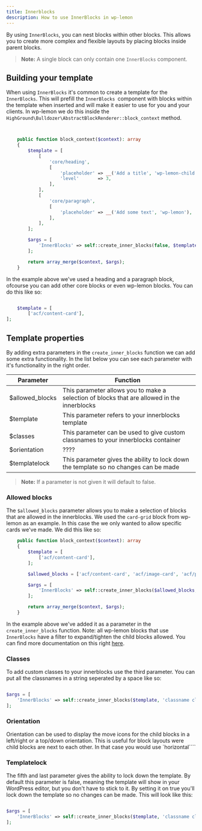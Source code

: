 ```yaml
---
title: Innerblocks
description: How to use InnerBlocks in wp-lemon
---
```



By using `InnerBlocks`, you can nest blocks within other blocks.
This allows you to create more complex and flexible layouts by placing blocks inside parent blocks.

> **Note:**
> A single block can only contain one `InnerBlocks` component.

## Building your template
When using `InnerBlocks` it's common to create a template for the `InnerBlocks`. 
This will prefill the `InnerBlocks `component with blocks within the template when inserted and will make it easier to use for you and your clients. 
In wp-lemon we do this inside the `HighGround\Bulldozer\AbstractBlockRenderer::block_context` method.

``` php


	public function block_context($context): array
	{
		$template = [
			[
				'core/heading',
				[
					'placeholder' => __('Add a title', 'wp-lemon-child'),
					'level'       => 3,
				],
			],
			[
				'core/paragraph',
				[
					'placeholder' => __('Add some text', 'wp-lemon'),
				],
			],
		];

		$args = [
			'InnerBlocks' => self::create_inner_blocks(false, $template),
		];

		return array_merge($context, $args);
	}

```
In the example above we've used a heading and a paragraph block, 
ofcourse you can add other core blocks or even wp-lemon blocks. You can do this like so:

``` php

	$template = [
		['acf/content-card'],
];

```

## Template properties 
By adding extra parameters in the `create_inner_blocks` function we can add some extra functionality. 
In the list below you can see each parameter with it's functionality in the right order.

| Parameter     | Function     |
|--------------|--------------|
| $allowed_blocks | This parameter allows you to make a selection of blocks that are allowed in the innerblocks |
| $template | This parameter refers to your innerblocks template  |
| $classes | This parameter can be used to give custom classnames to your innerblocks container |
| $orientation | ???? |
| $templatelock | This parameter gives the ability to lock down the template so no changes can be made |

> **Note:**
> If a parameter is not given it will default to false.


### Allowed blocks
The `$allowed_blocks` parameter allows you to make a selection of blocks that are allowed in the innerblocks. 
We used the `card-grid` block from wp-lemon as an example. 
In this case the we only wanted to allow specific cards we've made. 
We did this like so:
 
``` php
	public function block_context($context): array
	{
		$template = [
			['acf/content-card'],
		];

		$allowed_blocks = ['acf/content-card', 'acf/image-card', 'acf/price-card'];

		$args = [
			'InnerBlocks' => self::create_inner_blocks($allowed_blocks, $template),
		];

		return array_merge($context, $args);
	}

```

In the example above we've added it as a parameter in the `create_inner_blocks` function. Note: all wp-lemon blocks that use `InnerBlocks` have a filter to expand/tighten the child blocks allowed.
You can find more documentation on this right [here](/extend/hooks#filters-available-php-block-declarations).

### Classes
To add custom classes to your innerblocks use the third parameter. You can put all the classnames in a string seperated by a space like so:

``` php

$args = [
    'InnerBlocks' => self::create_inner_blocks($template, 'classname classname'),
];


```

### Orientation
Orientation can be used to display the move icons for the child blocks in a left/right or a top/down orientation. This is useful for block layouts were child blocks are next to each other. In that case you would use `horizontal````

### Templatelock
The fifth and last parameter gives the ability to lock down the template. By default this parameter is false, 
meaning the template will show in your WordPress editor, but you don't have to stick to it. 
By setting it on true you'll lock down the template so no changes can be made. This will look like this:

``` php

$args = [
    'InnerBlocks' => self::create_inner_blocks($template, 'classname classname', false, true),
];


```

